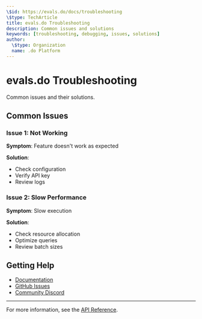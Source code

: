 ```yaml
---
\$id: https://evals.do/docs/troubleshooting
\$type: TechArticle
title: evals.do Troubleshooting
description: Common issues and solutions
keywords: [troubleshooting, debugging, issues, solutions]
author:
  \$type: Organization
  name: .do Platform
---
```


# evals.do Troubleshooting

Common issues and their solutions.

## Common Issues

### Issue 1: Not Working

**Symptom**: Feature doesn't work as expected

**Solution**:

- Check configuration
- Verify API key
- Review logs

### Issue 2: Slow Performance

**Symptom**: Slow execution

**Solution**:

- Check resource allocation
- Optimize queries
- Review batch sizes

## Getting Help

- [Documentation](https://evals.do/docs)
- [GitHub Issues](https://github.com/dot-do/platform/issues)
- [Community Discord](https://discord.gg/dotdo)

---

For more information, see the [API Reference](../api/reference.mdx).
